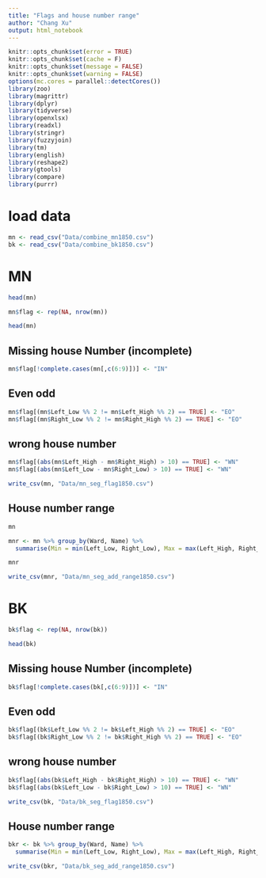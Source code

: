 ```yaml
---
title: "Flags and house number range"
author: "Chang Xu"
output: html_notebook
---
```


```r
knitr::opts_chunk$set(error = TRUE)
knitr::opts_chunk$set(cache = F)
knitr::opts_chunk$set(message = FALSE)
knitr::opts_chunk$set(warning = FALSE)
options(mc.cores = parallel::detectCores())
library(zoo)
library(magrittr)
library(dplyr)
library(tidyverse)
library(openxlsx)
library(readxl)
library(stringr)
library(fuzzyjoin)
library(tm)
library(english)
library(reshape2)
library(gtools)
library(compare)
library(purrr)
```

# load data
```r
mn <- read_csv("Data/combine_mn1850.csv")
bk <- read_csv("Data/combine_bk1850.csv")
```

# MN
```r
head(mn)
```


```r
mn$flag <- rep(NA, nrow(mn))
```

```r
head(mn)
```
## Missing house Number (incomplete)

```r
mn$flag[!complete.cases(mn[,c(6:9)])] <- "IN"
```

## Even odd 

```r
mn$flag[(mn$Left_Low %% 2 != mn$Left_High %% 2) == TRUE] <- "EO"
mn$flag[(mn$Right_Low %% 2 != mn$Right_High %% 2) == TRUE] <- "EO"
```

## wrong house number

```r
mn$flag[(abs(mn$Left_High - mn$Right_High) > 10) == TRUE] <- "WN"
mn$flag[(abs(mn$Left_Low - mn$Right_Low) > 10) == TRUE] <- "WN"
```

```r
write_csv(mn, "Data/mn_seg_flag1850.csv")
```

## House number range
```r
mn
```


```r
mnr <- mn %>% group_by(Ward, Name) %>% 
  summarise(Min = min(Left_Low, Right_Low), Max = max(Left_High, Right_High))
```
```r
mnr
```



```r
write_csv(mnr, "Data/mn_seg_add_range1850.csv")
```



# BK

```r
bk$flag <- rep(NA, nrow(bk))
```

```r
head(bk)
```

## Missing house Number (incomplete)

```r
bk$flag[!complete.cases(bk[,c(6:9)])] <- "IN"
```

## Even odd 

```r
bk$flag[(bk$Left_Low %% 2 != bk$Left_High %% 2) == TRUE] <- "EO"
bk$flag[(bk$Right_Low %% 2 != bk$Right_High %% 2) == TRUE] <- "EO"
```

## wrong house number

```r
bk$flag[(abs(bk$Left_High - bk$Right_High) > 10) == TRUE] <- "WN"
bk$flag[(abs(bk$Left_Low - bk$Right_Low) > 10) == TRUE] <- "WN"
```

```r
write_csv(bk, "Data/bk_seg_flag1850.csv")
```

## House number range

```r
bkr <- bk %>% group_by(Ward, Name) %>% 
  summarise(Min = min(Left_Low, Right_Low), Max = max(Left_High, Right_High))
```
```r
write_csv(bkr, "Data/bk_seg_add_range1850.csv")
```

















